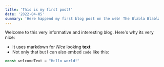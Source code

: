 ```yaml
---
title: 'This is my first post!'
date: '2022-04-05'
summary: 'Here happend my first blog post on the web! The Blabla Blabla Blabla Blabla Blabla Blabla.'
---
```


Welcome to this very informative and interesting blog. Here's why its very nice:

- It uses markdown for *Nice* looking **text**
- Not only that but I can also embed `code` like this:

```javascript
const welcomeText = "Hello world!"
```